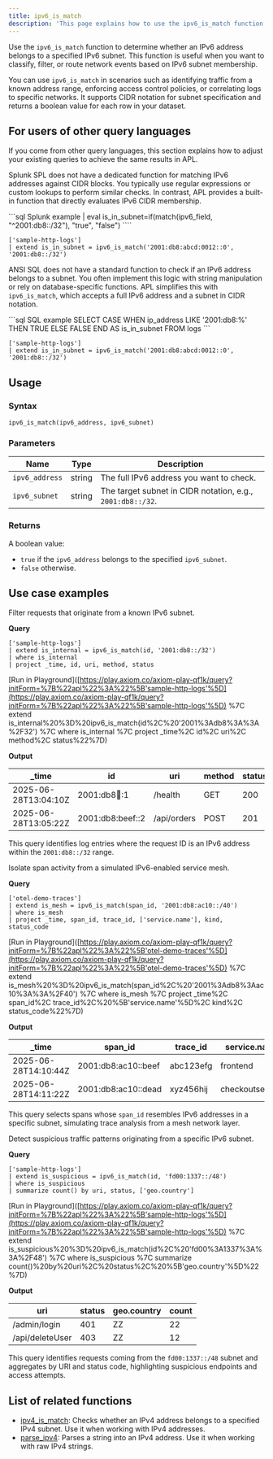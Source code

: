 ```yaml
---
title: ipv6_is_match
description: 'This page explains how to use the ipv6_is_match function in APL.'
---
```


Use the `ipv6_is_match` function to determine whether an IPv6 address belongs to a specified IPv6 subnet. This function is useful when you want to classify, filter, or route network events based on IPv6 subnet membership. 

You can use `ipv6_is_match` in scenarios such as identifying traffic from a known address range, enforcing access control policies, or correlating logs to specific networks. It supports CIDR notation for subnet specification and returns a boolean value for each row in your dataset.

## For users of other query languages

If you come from other query languages, this section explains how to adjust your existing queries to achieve the same results in APL.

<AccordionGroup>
<Accordion title="Splunk SPL users">

Splunk SPL does not have a dedicated function for matching IPv6 addresses against CIDR blocks. You typically use regular expressions or custom lookups to perform similar checks. In contrast, APL provides a built-in function that directly evaluates IPv6 CIDR membership.

<CodeGroup>
```sql Splunk example
| eval is_in_subnet=if(match(ipv6_field, "^2001:db8::/32"), "true", "false")
````

```kusto APL equivalent
['sample-http-logs']
| extend is_in_subnet = ipv6_is_match('2001:db8:abcd:0012::0', '2001:db8::/32')
```

</CodeGroup>

</Accordion>
<Accordion title="ANSI SQL users">

ANSI SQL does not have a standard function to check if an IPv6 address belongs to a subnet. You often implement this logic with string manipulation or rely on database-specific functions. APL simplifies this with `ipv6_is_match`, which accepts a full IPv6 address and a subnet in CIDR notation.

<CodeGroup>
```sql SQL example
SELECT CASE 
  WHEN ip_address LIKE '2001:db8:%' THEN TRUE 
  ELSE FALSE 
END AS is_in_subnet
FROM logs
```

```kusto APL equivalent
['sample-http-logs']
| extend is_in_subnet = ipv6_is_match('2001:db8:abcd:0012::0', '2001:db8::/32')
```

</CodeGroup>

</Accordion>
</AccordionGroup>

## Usage

### Syntax

```kusto
ipv6_is_match(ipv6_address, ipv6_subnet)
```

### Parameters

| Name           | Type   | Description                                                |
| -------------- | ------ | ---------------------------------------------------------- |
| `ipv6_address` | string | The full IPv6 address you want to check.                   |
| `ipv6_subnet`  | string | The target subnet in CIDR notation, e.g., `2001:db8::/32`. |

### Returns

A boolean value:

- `true` if the `ipv6_address` belongs to the specified `ipv6_subnet`.
- `false` otherwise.

## Use case examples

<Tabs>
<Tab title="Log analysis">

Filter requests that originate from a known IPv6 subnet.

**Query**

```kusto
['sample-http-logs']
| extend is_internal = ipv6_is_match(id, '2001:db8::/32')
| where is_internal
| project _time, id, uri, method, status
```

[Run in Playground]([https://play.axiom.co/axiom-play-qf1k/query?initForm=%7B%22apl%22%3A%22%5B'sample-http-logs'%5D](https://play.axiom.co/axiom-play-qf1k/query?initForm=%7B%22apl%22%3A%22%5B'sample-http-logs'%5D) %7C extend is_internal%20%3D%20ipv6_is_match(id%2C%20'2001%3Adb8%3A%3A%2F32') %7C where is_internal %7C project _time%2C id%2C uri%2C method%2C status%22%7D)

**Output**

| _time               | id                 | uri         | method | status |
| -------------------- | ------------------ | ----------- | ------ | ------ |
| 2025-06-28T13:04:10Z | 2001:db8:abcd::1 | /health     | GET    | 200    |
| 2025-06-28T13:05:22Z | 2001:db8:beef::2 | /api/orders | POST   | 201    |

This query identifies log entries where the request ID is an IPv6 address within the `2001:db8::/32` range.

</Tab>
<Tab title="OpenTelemetry traces">

Isolate span activity from a simulated IPv6-enabled service mesh.

**Query**

```kusto
['otel-demo-traces']
| extend is_mesh = ipv6_is_match(span_id, '2001:db8:ac10::/40')
| where is_mesh
| project _time, span_id, trace_id, ['service.name'], kind, status_code
```

[Run in Playground]([https://play.axiom.co/axiom-play-qf1k/query?initForm=%7B%22apl%22%3A%22%5B'otel-demo-traces'%5D](https://play.axiom.co/axiom-play-qf1k/query?initForm=%7B%22apl%22%3A%22%5B'otel-demo-traces'%5D) %7C extend is_mesh%20%3D%20ipv6_is_match(span_id%2C%20'2001%3Adb8%3Aac10%3A%3A%2F40') %7C where is_mesh %7C project _time%2C span_id%2C trace_id%2C%20%5B'service.name'%5D%2C kind%2C status_code%22%7D)

**Output**

| _time               | span_id              | trace_id | service.name    | kind   | status_code |
| -------------------- | --------------------- | --------- | --------------- | ------ | ------------ |
| 2025-06-28T14:10:44Z | 2001:db8:ac10::beef | abc123efg | frontend        | server | OK           |
| 2025-06-28T14:11:22Z | 2001:db8:ac10::dead | xyz456hij | checkoutservice | client | OK           |

This query selects spans whose `span_id` resembles IPv6 addresses in a specific subnet, simulating trace analysis from a mesh network layer.

</Tab>
<Tab title="Security logs">

Detect suspicious traffic patterns originating from a specific IPv6 subnet.

**Query**

```kusto
['sample-http-logs']
| extend is_suspicious = ipv6_is_match(id, 'fd00:1337::/48')
| where is_suspicious
| summarize count() by uri, status, ['geo.country']
```

[Run in Playground]([https://play.axiom.co/axiom-play-qf1k/query?initForm=%7B%22apl%22%3A%22%5B'sample-http-logs'%5D](https://play.axiom.co/axiom-play-qf1k/query?initForm=%7B%22apl%22%3A%22%5B'sample-http-logs'%5D) %7C extend is_suspicious%20%3D%20ipv6_is_match(id%2C%20'fd00%3A1337%3A%3A%2F48') %7C where is_suspicious %7C summarize count()%20by%20uri%2C%20status%2C%20%5B'geo.country'%5D%22%7D)

**Output**

| uri             | status | geo.country | count |
| --------------- | ------ | ----------- | ----- |
| /admin/login    | 401    | ZZ          | 22    |
| /api/deleteUser | 403    | ZZ          | 12    |

This query identifies requests coming from the `fd00:1337::/48` subnet and aggregates by URI and status code, highlighting suspicious endpoints and access attempts.

</Tab>
</Tabs>

## List of related functions

- [ipv4_is_match](/apl/scalar-functions/ip-functions/ipv4-is-match): Checks whether an IPv4 address belongs to a specified IPv4 subnet. Use it when working with IPv4 addresses.
- [parse_ipv4](/apl/scalar-functions/ip-functions/parse-ipv4): Parses a string into an IPv4 address. Use it when working with raw IPv4 strings.
